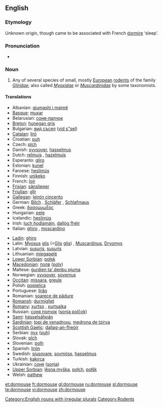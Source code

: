 ==English==
{{wikipedia}}

===Etymology===
Unknown origin, though came to be associated with French [[dormire]] ‘sleep’.

===Pronunciation===
* {{IPA|/ˈdɔːmaʊs/}}

===Noun===
{{en-noun|dormice}}

# Any of several species of small, mostly [[European]] [[rodent]]s of the family ''[[Gliridae]]''; also called ''[[Myoxidae]]'' or ''[[Muscardinidae]]'' by some taxonomists.

====Translations====
{{top}}
* Albanian: [[gjumashi i majmë]]
* [[Basque]]: [[muxar]]
* Belarusian: [[соня-палчок]]
* [[Breton]]: [[hunegan gris]]
* Bulgarian: [[вид съсел]] ([[vid s"sel]])
* [[Catalan]]: [[liró]]
* Croatian: [[puh]]
* Czech: [[plch]]
* Danish: [[syvsover]], [[hasselmus]]
* Dutch: [[relmuis]] {{f}}, [[hazelmuis]] {{f}}
* Esperanto: [[gliro]]
* Estonian: [[kunel]]
* Faroese: [[heslimús]]
* Finnish: [[unikeko]]
* French: [[loir]] {{m}}
* [[Frisian]]: [[sânslieper]]
* [[Friulian]]: [[glîr]]
* [[Gallegan]]: [[leirón cincento]]
* German: [[Bilch]] {{m}}, [[Schläfer]] {{m}}, [[Schlafmaus]] {{f}}
* Greek: [[δασομυωξός]] '' ''
* Hungarian: [[pele]]
* Icelandic: [[heslimús]]
* Irish: [[luch hodlamáin]], [[dallóg fhéir]]
* Italian: [[ghiro]] {{m}}, [[moscardino]] {{m}}
{{mid}}
* [[Ladin]]: [[ghiro]]
* Latin: [[Myoxus]] [[glis]] (=[[Glis]] [[glis]]) {{m}}, [[Muscardinus]], [[Dryomys]]
* Latvian: [[susuris]], [[susuris]]
* Lithuanian: [[miegapelė]]
* [[Lower Sorbian]]: [[połsk]]
* [[Macedonian]]: [[полв]] ([[polv]])
* Maltese: [[ġurdien ta’ denbu pjuma]]
* Norwegian: [[syvsover]], [[sovemus]]
* [[Occitan]]: [[missara]], [[greule]]
* Polish: [[popielica]] '' ''
* Portuguese: [[lirăo]]
* Romanian: [[şoarece de pădure]]
* [[Romansh]]: [[durmigliet]]
* [[Romany]]: [[xurtso]] {{m}}, [[xurtsaika]] {{f}}
* Russian: [[соня полчок]] ([[sonja polčok]]) {{m}}
* [[Sami]]: [[hásselsáhpán]]
* [[Sardinian]]: [[topi de venadroxu]], [[medrona de tzirva]]
* [[Scottish Gaelic]]: [[dallag-an-fheòir]]
* Serbian: [[пух]] ([[puh]])
* Slovak: [[plch]]
* Slovenian: [[polh]] {{m}}
* Spanish: [[lirón]] '' ''
* Swedish: [[sjusovare]], [[sovmöss]], [[hasselmus]]
* Turkish: [[kakırca]]
* Ukrainian: [[соня]] ([[sonja]])
* [[Upper Sorbian]]: [[lěsna myška]], [[połch]], [[połšk]]
* Welsh: [[pathew]]
{{bottom}}

[[Category:English nouns with irregular plurals]]
[[Category:Rodents]]

[[et:dormouse]]
[[fr:dormouse]]
[[gl:dormouse]]
[[ru:dormouse]]
[[sl:dormouse]]
[[te:dormouse]]
[[vi:dormouse]]
[[zh:dormouse]]